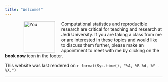 ```yaml
---
title: "Welcome!"
---
```


<figure>
<img src="https://octodex.github.com/images/octobiwan.jpg" alt="You" align="left" hspace="20" style="width:100px;height:100px;">
</figure>
 
Computational statistics and reproducible research are critical for teaching and research at Jedi University.  If you are taking a class from me or are interested in these topics and would like to discuss them further, please make an appointment to meet with me by clicking on the **book now** icon in the footer.  

This website was last rendered on `r format(Sys.time(), "%A, %B %d, %Y - %X.")`



* * *
